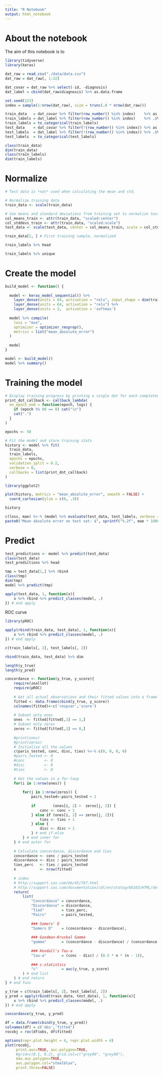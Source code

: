 ```yaml
---
title: "R Notebook"
output: html_notebook
---
```


# About the notebook

The aim of this notebook is to 
```r
library(tidyverse)
library(keras)
```

```r
dat_raw = read_csv("./data/data.csv")
dat_raw = dat_raw[, 1:32]
```

```r
dat_covar = dat_raw %>% select(-id, -diagnosis)
dat_label = cbind(dat_raw$diagnosis) %>% as.data.frame
```



```r
set.seed(123)
index = sample(1:nrow(dat_raw), size = trunc(.8 * nrow(dat_raw)))

train_data   = dat_covar %>% filter(row_number() %in% index)    %>% as.matrix
train_labels = dat_label %>% filter(row_number() %in% index)    %>% .$V1 %>% as.numeric %>% as.array %>% `-`(., 1)
train_labels = to_categorical(train_labels)
test_data    = dat_covar %>% filter(!(row_number() %in% index)) %>% as.matrix
test_labels  = dat_label %>% filter(!(row_number() %in% index)) %>% .$V1 %>% as.numeric %>% as.array %>% `-`(., 1)
test_labels  = to_categorical(test_labels)
```

```r
class(train_data)
dim(train_data)
class(train_labels)
dim(train_labels)
```

# Normalize
```r
# Test data is *not* used when calculating the mean and std.

# Normalize training data
train_data <- scale(train_data) 

# Use means and standard deviations from training set to normalize test set
col_means_train <- attr(train_data, "scaled:center") 
col_stddevs_train <- attr(train_data, "scaled:scale")
test_data <- scale(test_data, center = col_means_train, scale = col_stddevs_train)

train_data[1, ] # First training sample, normalized
```

```r
train_labels %>% head
```

```r
train_labels %>% unique
```


# Create the model
```r
build_model <- function() {
  
  model <- keras_model_sequential() %>%
    layer_dense(units = 64, activation = "relu", input_shape = dim(train_data)[2]) %>%
    layer_dense(units = 64, activation = "relu") %>%
    layer_dense(units = 2,  activation = 'softmax')
  
  model %>% compile(
    loss = "mse",
    optimizer = optimizer_rmsprop(),
    metrics = list("mean_absolute_error")
  )
  
  model
}

model <- build_model()
model %>% summary()
```

# Training the model

```r
# Display training progress by printing a single dot for each completed epoch.
print_dot_callback <- callback_lambda(
  on_epoch_end = function(epoch, logs) {
    if (epoch %% 80 == 0) cat("\n")
    cat(".")
  }
)    

epochs <- 50

# Fit the model and store training stats
history <- model %>% fit(
  train_data,
  train_labels,
  epochs = epochs,
  validation_split = 0.2,
  verbose = 0,
  callbacks = list(print_dot_callback)
)
```

```r
library(ggplot2)

plot(history, metrics = "mean_absolute_error", smooth = FALSE) +
  coord_cartesian(ylim = c(0, .3))
```

```r
history
```

```r
c(loss, mae) %<-% (model %>% evaluate(test_data, test_labels, verbose = 0))
paste0("Mean absolute error on test set: $", sprintf("%.2f", mae * 1000))
```

# Predict
```r
test_predictions <- model %>% predict(test_data)
class(test_data)
test_predictions %>% head
```

```r
tmp = test_data[1,] %>% rbind
class(tmp)
dim(tmp)
model %>% predict(tmp)
```


```r
apply(test_data, 1, function(x){
    x %>% rbind %>% predict_classes(model, .)
}) # end apply
```

ROC curve
```r
library(pROC)
```

```r
apply(rbind(train_data, test_data), 1, function(x){
    x %>% rbind %>% predict_classes(model, .)
}) # end apply
```

```r
c(train_labels[, 2], test_labels[, 2])
```

```r
rbind(train_data, test_data) %>% dim
```

```r
length(y_true)
length(y_pred)
```

```r
concordance <- function(y_true, y_score){
    require(zeallot)
    require(pROC)
    
    # Get all actual observations and their fitted values into a frame
    fitted <- data.frame(cbind(y_true, y_score))
    colnames(fitted)<-c('respvar','score')
    
    # Subset only ones
    ones  <- fitted[fitted[,1] == 1,]
    # Subset only zeros
    zeros <- fitted[fitted[,1] == 0,]
    
    #print(ones)
    #print(zeros)
    # Initialise all the values
    c(paris_tested, conc, disc, ties) %<-% c(0, 0, 0, 0)
    #pairs_tested <- 0
    #conc         <- 0
    #disc         <- 0
    #ties         <- 0
      
    # Get the values in a for-loop
    for(i in 1:nrow(ones)) {
          
        for(j in 1:nrow(zeros)) {
            pairs_tested<-pairs_tested + 1
            
            if        (ones[i, 2] >  zeros[j, 2]) { 
                conc <- conc + 1 
            } else if (ones[i, 2] == zeros[j, 2]){ 
                ties <- ties + 1 
            } else { 
                disc <- disc + 1 
            } # end if-else
        } # end inner for
    } # end outer for
    
    # Calculate concordance, discordance and ties
    concordance <- conc / pairs_tested
    discordance <- disc / pairs_tested
    ties_perc   <- ties / pairs_tested
    n           <- nrow(fitted)
    
    # index
    # http://support.sas.com/kb/45/767.html
    # http://support.sas.com/documentation/cdl/en/statug/66103/HTML/default/viewer.htm#statug_surveylogistic_details64.htm
    return(
        list(
            "Concordance" = concordance,
            "Discordance" = discordance,
            "Tied"        = ties_perc,
            "Pairs"       = pairs_tested,
            
            ### Somers' D
            "Somers D"    = (concordance - discordance),
            
            ### Goodman-Kruskal Gamma
            "gamma"       = (concordance - discordance) / (concordance + discordance),
            
            ### Kendall's Tau-a
            "tau-a"       = (conc - disc) / (0.5 * n * (n - 1)),
            
            ### c-statistics
            "c"           = auc(y_true, y_score)
        ) # end list
    ) # end return
} # end func
```


```r
y_true = c(train_labels[, 2], test_labels[, 2])
y_pred = apply(rbind(train_data, test_data), 1, function(x){
    x %>% rbind %>% predict_classes(model, .)
}) # end apply

concordance(y_true, y_pred)
```


```r
df = data.frame(cbind(y_true, y_pred))
colnames(df) = c('obs','fitted')
rocobj = roc(df$obs, df$fitted)

options(repr.plot.height = 4, repr.plot.width = 4)
plot(rocobj, 
     print.auc=TRUE, auc.polygon=TRUE, 
     #grid=c(0.1, 0.2), grid.col=c("grey90", "grey90"), 
     max.auc.polygon=TRUE,
     auc.polygon.col="steelblue",
     print.thres=FALSE)
```




